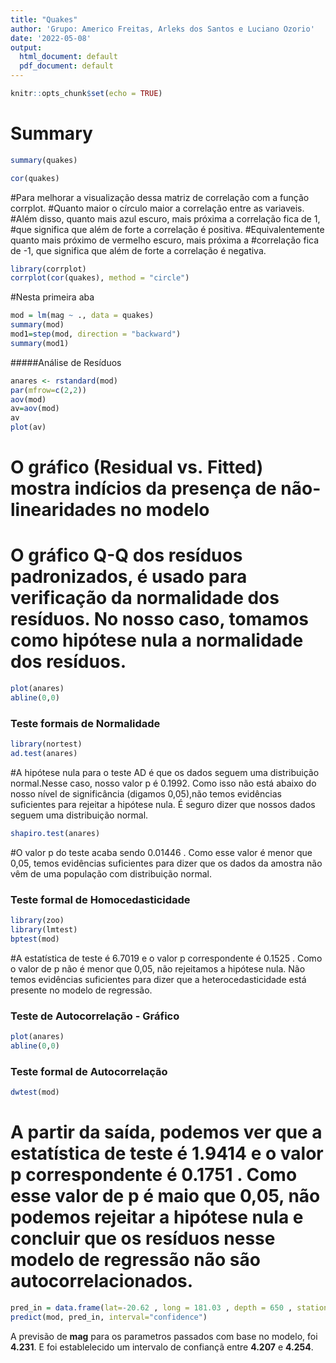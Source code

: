 ```yaml
---
title: "Quakes"
author: 'Grupo: Americo Freitas, Arleks dos Santos e Luciano Ozorio'
date: '2022-05-08'
output:
  html_document: default
  pdf_document: default
---
```


```r
knitr::opts_chunk$set(echo = TRUE)
```

# Summary

```r
summary(quakes)
```

```r
cor(quakes)
```
#Para melhorar a visualização dessa matriz de correlação com a função corrplot.
#Quanto maior o círculo maior a correlação entre as variaveis.
#Além disso, quanto mais azul escuro, mais próxima a correlação fica de 1, 
#que significa que além de forte a correlação é positiva. 
#Equivalentemente quanto mais próximo de vermelho escuro, mais próxima a 
#correlação fica de -1, que significa que além de forte a correlação é negativa.
```r
library(corrplot)
corrplot(cor(quakes), method = "circle")
```
#Nesta primeira aba

```r
mod = lm(mag ~ ., data = quakes)
summary(mod)
mod1=step(mod, direction = "backward")
summary(mod1)
```

#####Análise de Resíduos  
```r
anares <- rstandard(mod)
par(mfrow=c(2,2))
aov(mod)
av=aov(mod)
av
plot(av)
```
# O gráfico (Residual vs. Fitted) mostra indícios da presença de não-linearidades no modelo
# O gráfico Q-Q dos resíduos padronizados, é usado para verificação da normalidade dos resíduos. No nosso caso, tomamos como hipótese nula a normalidade dos resíduos.
```r
plot(anares)
abline(0,0)
```
### Teste formais de Normalidade
```r
library(nortest)
ad.test(anares)
```
#A hipótese nula para o teste AD é que os dados  seguem  uma distribuição normal.Nesse caso, nosso valor p é 0.1992. Como isso não está abaixo do nosso nível de significância (digamos 0,05),não temos evidências suficientes para rejeitar a hipótese nula. É seguro dizer que nossos dados seguem uma distribuição normal.
```r
shapiro.test(anares)
```
#O valor p do teste acaba sendo  0.01446 . Como esse valor é menor que 0,05, temos evidências suficientes para dizer que os dados da amostra  não  vêm de uma população com distribuição normal.

### Teste formal de Homocedasticidade
```r
library(zoo)
library(lmtest)
bptest(mod)
```
#A estatística de teste é 6.7019 e o valor p correspondente é  0.1525 . Como o valor de p não é menor que 0,05, não rejeitamos a hipótese nula. Não temos evidências suficientes para dizer que a heterocedasticidade está presente no modelo de regressão.

### Teste de Autocorrelação - Gráfico
```r
plot(anares)
abline(0,0)
```

### Teste formal de Autocorrelação
```r
dwtest(mod)
```
# A partir da saída, podemos ver que a estatística de teste é  1.9414  e o valor p correspondente é  0.1751 . Como esse valor de p é maio que 0,05, não podemos rejeitar a hipótese nula e concluir que os resíduos nesse modelo de regressão não são autocorrelacionados.

```r
pred_in = data.frame(lat=-20.62 , long = 181.03 , depth = 650 , stations = 15 )
predict(mod, pred_in, interval="confidence")
```
A previsão de **mag** para os parametros passados com base no modelo, foi **4.231**. E foi establelecido um intervalo de confiançã entre **4.207** e **4.254**.